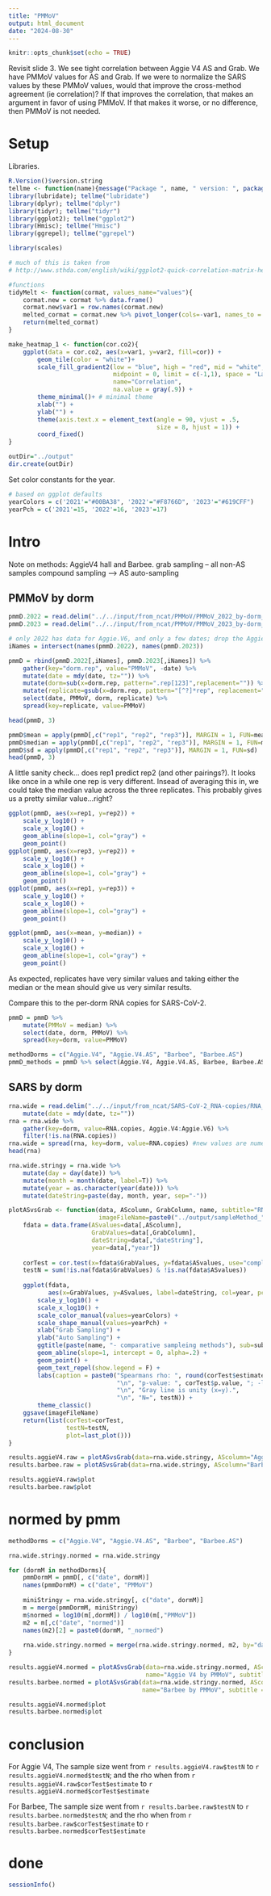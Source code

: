 ```yaml
---
title: "PMMoV"
output: html_document
date: "2024-08-30"
---
```


```r
knitr::opts_chunk$set(echo = TRUE)
```

Revisit slide 3.  We see tight correlation between Aggie V4 AS and Grab.
We have PMMoV values for AS and Grab.  If we were to normalize the SARS values by these PMMoV values, would that improve the cross-method agreement (ie correlation)?
If that improves the correlation, that makes an argument in favor of using PMMoV.
If that makes it worse, or no difference, then PMMoV is not needed.


# Setup

Libraries.
```r
R.Version()$version.string
tellme <- function(name){message("Package ", name, " version: ", packageVersion(name))}
library(lubridate); tellme("lubridate")
library(dplyr); tellme("dplyr")
library(tidyr); tellme("tidyr")
library(ggplot2); tellme("ggplot2")
library(Hmisc); tellme("Hmisc")
library(ggrepel); tellme("ggrepel")

library(scales)
```

```r
# much of this is taken from
# http://www.sthda.com/english/wiki/ggplot2-quick-correlation-matrix-heatmap-r-software-and-data-visualization

#functions
tidyMelt <- function(cormat, values_name="values"){
    cormat.new = cormat %>% data.frame() 
    cormat.new$var1 = row.names(cormat.new)
    melted_cormat = cormat.new %>% pivot_longer(cols=-var1, names_to = "var2", values_to = values_name)
    return(melted_cormat)
}

make_heatmap_1 <- function(cor.co2){
    ggplot(data = cor.co2, aes(x=var1, y=var2, fill=cor)) + 
        geom_tile(color = "white")+
        scale_fill_gradient2(low = "blue", high = "red", mid = "white", 
                             midpoint = 0, limit = c(-1,1), space = "Lab", 
                             name="Correlation",
                             na.value = gray(.9)) +
        theme_minimal()+ # minimal theme
        xlab("") +
        ylab("") +
        theme(axis.text.x = element_text(angle = 90, vjust = .5,
                                         size = 8, hjust = 1)) +
        coord_fixed()
}
```


```r
outDir="../output"
dir.create(outDir)
```

Set color constants for the year.
```r
# based on ggplot defaults
yearColors = c('2021'="#00BA38", '2022'="#F8766D", '2023'="#619CFF")
yearPch = c('2021'=15, '2022'=16, '2023'=17)
```



# Intro

Note on methods:
AggieV4 hall and Barbee.
grab sampling -- all non-AS samples
compound sampling --> AS auto-sampling

## PMMoV by dorm



```r
pmmD.2022 = read.delim("../../input/from_ncat/PMMoV/PMMoV_2022_by-dorm_2024-07-08.txt")
pmmD.2023 = read.delim("../../input/from_ncat/PMMoV/PMMoV_2023_by-dorm_2024-07-08.txt")

# only 2022 has data for Aggie.V6, and only a few dates; drop the Aggie.V6 columns.
iNames = intersect(names(pmmD.2022), names(pmmD.2023))

pmmD = rbind(pmmD.2022[,iNames], pmmD.2023[,iNames]) %>%
    gather(key="dorm.rep", value="PMMoV", -date) %>%
    mutate(date = mdy(date, tz="")) %>%
    mutate(dorm=sub(x=dorm.rep, pattern=".rep[123]",replacement="")) %>%
    mutate(replicate=gsub(x=dorm.rep, pattern="[^?]*rep", replacement="rep")) %>%
    select(date, PMMoV, dorm, replicate) %>%
    spread(key=replicate, value=PMMoV) 

head(pmmD, 3)
```

```r
pmmD$mean = apply(pmmD[,c("rep1", "rep2", "rep3")], MARGIN = 1, FUN=mean)
pmmD$median = apply(pmmD[,c("rep1", "rep2", "rep3")], MARGIN = 1, FUN=median)
pmmD$sd = apply(pmmD[,c("rep1", "rep2", "rep3")], MARGIN = 1, FUN=sd)
head(pmmD, 3)
```

A little sanity check... does rep1 predict rep2 (and other pairings?).  It looks like once in a while one rep is very different.  Insead of averaging this in, we could take the median value across the three replicates.  This probably gives us a pretty similar value...right?

```r
ggplot(pmmD, aes(x=rep1, y=rep2)) +
    scale_y_log10() +
    scale_x_log10() +
    geom_abline(slope=1, col="gray") +
    geom_point()
ggplot(pmmD, aes(x=rep3, y=rep2)) +
    scale_y_log10() +
    scale_x_log10() +
    geom_abline(slope=1, col="gray") +
    geom_point()
ggplot(pmmD, aes(x=rep1, y=rep3)) +
    scale_y_log10() +
    scale_x_log10() +
    geom_abline(slope=1, col="gray") +
    geom_point()

ggplot(pmmD, aes(x=mean, y=median)) +
    scale_y_log10() +
    scale_x_log10() +
    geom_abline(slope=1, col="gray") +
    geom_point()
```

As expected, replicates have very similar values and taking either the median or the mean should give us very similar results.


Compare this to the per-dorm RNA copies for SARS-CoV-2.

```r
pmmD = pmmD %>% 
    mutate(PMMoV = median) %>%
    select(date, dorm, PMMoV) %>%
    spread(key=dorm, value=PMMoV)

methodDorms = c("Aggie.V4", "Aggie.V4.AS", "Barbee", "Barbee.AS")
pmmD_methods = pmmD %>% select(Aggie.V4, Aggie.V4.AS, Barbee, Barbee.AS)
```



## SARS by dorm



```r
rna.wide = read.delim("../../input/from_ncat/SARS-CoV-2_RNA-copies/RNA_copies_2021-2023.txt") %>%
    mutate(date = mdy(date, tz="")) 
rna = rna.wide %>% 
    gather(key=dorm, value=RNA.copies, Aggie.V4:Aggie.V6) %>%
    filter(!is.na(RNA.copies))
rna.wide = spread(rna, key=dorm, value=RNA.copies) #new values are numeric
head(rna)
```

```r
rna.wide.stringy = rna.wide %>% 
    mutate(day = day(date)) %>%
    mutate(month = month(date, label=T)) %>%
    mutate(year = as.character(year(date))) %>%
    mutate(dateString=paste(day, month, year, sep="-"))
```

```r
plotASvsGrab <- function(data, AScolumn, GrabColumn, name, subtitle="RNA copies per liter",
                         imageFileName=paste0("../output/sampleMethod_", name, ".pdf")){
    fdata = data.frame(ASvalues=data[,AScolumn],
                       GrabValues=data[,GrabColumn],
                       dateString=data[,"dateString"],
                       year=data[,"year"])
    
    corTest = cor.test(x=fdata$GrabValues, y=fdata$ASvalues, use="complete", method="spearman")
    testN = sum(!is.na(fdata$GrabValues) & !is.na(fdata$ASvalues))
    
    ggplot(fdata, 
           aes(x=GrabValues, y=ASvalues, label=dateString, col=year, pch=year)) +
        scale_y_log10() +
        scale_x_log10() +
        scale_color_manual(values=yearColors) +
        scale_shape_manual(values=yearPch) +
        xlab("Grab Sampling") +
        ylab("Auto Sampling") +
        ggtitle(paste(name, "- comparative sampleing methods"), sub=subtitle) +
        geom_abline(slope=1, intercept = 0, alpha=.2) +
        geom_point() +
        geom_text_repel(show.legend = F) +
        labs(caption = paste0("Spearmans rho: ", round(corTest$estimate, 3), 
                              "\n", "p-value: ", corTest$p.value, "; -log10(p): ", -log10(corTest$p.value),
                              "\n", "Gray line is unity (x=y).", 
                              "\n", "N=", testN)) +
        theme_classic()
    ggsave(imageFileName)
    return(list(corTest=corTest,
                testN=testN,
                plot=last_plot()))
}
```

```r
results.aggieV4.raw = plotASvsGrab(data=rna.wide.stringy, AScolumn="Aggie.V4", GrabColumn="Aggie.V4.AS", name="Aggie V4")
results.barbee.raw = plotASvsGrab(data=rna.wide.stringy, AScolumn="Barbee", GrabColumn="Barbee.AS", name="Barbee")

results.aggieV4.raw$plot
results.barbee.raw$plot
```


# normed by pmm

```r
methodDorms = c("Aggie.V4", "Aggie.V4.AS", "Barbee", "Barbee.AS")

rna.wide.stringy.normed = rna.wide.stringy

for (dormM in methodDorms){
    pmmDormM = pmmD[, c("date", dormM)]
    names(pmmDormM) = c("date", "PMMoV")
    
    miniStringy = rna.wide.stringy[, c("date", dormM)]
    m = merge(pmmDormM, miniStringy)
    m$normed = log10(m[,dormM]) / log10(m[,"PMMoV"])
    m2 = m[,c("date", "normed")]
    names(m2)[2] = paste0(dormM, "_normed")
    
    rna.wide.stringy.normed = merge(rna.wide.stringy.normed, m2, by="date", all = T)
}
```

```r
results.aggieV4.normed = plotASvsGrab(data=rna.wide.stringy.normed, AScolumn="Aggie.V4_normed", GrabColumn="Aggie.V4.AS_normed", 
                                      name="Aggie V4 by PMMoV", subtitle = "RNA copoies per liter / PMMoV copies per liter")
results.barbee.normed = plotASvsGrab(data=rna.wide.stringy.normed, AScolumn="Barbee_normed", GrabColumn="Barbee.AS_normed", 
                                     name="Barbee by PMMoV", subtitle = "RNA copoies per liter / PMMoV copies per liter")

results.aggieV4.normed$plot
results.barbee.normed$plot
```

# conclusion

For Aggie V4, The sample size went from `r results.aggieV4.raw$testN` to `r results.aggieV4.normed$testN`; and the rho when from `r results.aggieV4.raw$corTest$estimate` to `r results.aggieV4.normed$corTest$estimate`

For Barbee, The sample size went from `r results.barbee.raw$testN` to `r results.barbee.normed$testN`; and the rho when from `r results.barbee.raw$corTest$estimate` to `r results.barbee.normed$corTest$estimate`


# done

```r
sessionInfo()
```


